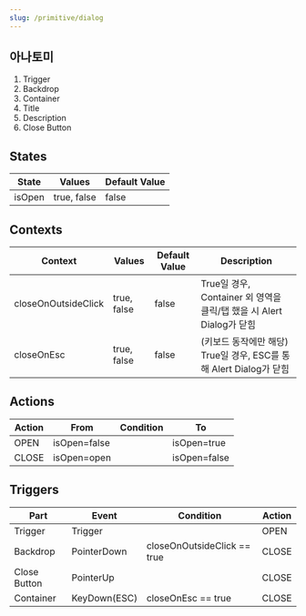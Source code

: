 ```yaml
---
slug: /primitive/dialog
---
```


## 아나토미

1. Trigger
2. Backdrop
3. Container
4. Title
5. Description
6. Close Button

## States

| State  | Values      | Default Value |
| ------ | ----------- | ------------- |
| isOpen | true, false | false         |

## Contexts

| Context             | Values      | Default Value | Description                                                          |
| ------------------- | ----------- | ------------- | -------------------------------------------------------------------- |
| closeOnOutsideClick | true, false | false         | True일 경우, Container 외 영역을 클릭/탭 했을 시 Alert Dialog가 닫힘 |
| closeOnEsc          | true, false | false         | (키보드 동작에만 해당) True일 경우, ESC를 통해 Alert Dialog가 닫힘   |

## Actions

| Action | From         | Condition | To           |
| ------ | ------------ | --------- | ------------ |
| OPEN   | isOpen=false |           | isOpen=true  |
| CLOSE  | isOpen=open  |           | isOpen=false |

## Triggers

| Part         | Event        | Condition                   | Action |
| ------------ | ------------ | --------------------------- | ------ |
| Trigger      | Trigger      |                             | OPEN   |
| Backdrop     | PointerDown  | closeOnOutsideClick == true | CLOSE  |
| Close Button | PointerUp    |                             | CLOSE  |
| Container    | KeyDown(ESC) | closeOnEsc == true          | CLOSE  |
